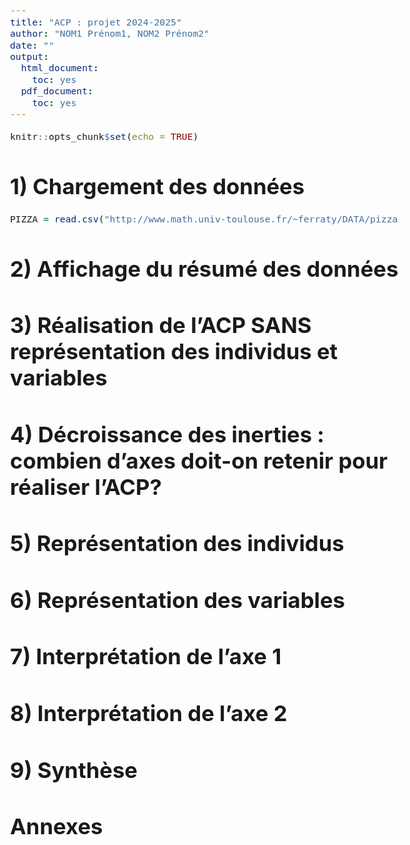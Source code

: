 ```yaml
---
title: "ACP : projet 2024-2025"
author: "NOM1 Prénom1, NOM2 Prénom2"
date: ""
output: 
  html_document: 
    toc: yes
  pdf_document: 
    toc: yes
---
```


<style type="text/css">
  body{
  font-size: 13pt;
}
</style>

```r
knitr::opts_chunk$set(echo = TRUE)
```

# 1) Chargement des données


```r
PIZZA = read.csv("http://www.math.univ-toulouse.fr/~ferraty/DATA/pizza.csv", stringsAsFactors=TRUE)
```


# 2) Affichage du résumé des données


# 3) Réalisation de l'ACP SANS représentation des individus et variables


# 4) Décroissance des inerties : combien d'axes doit-on retenir pour réaliser l'ACP?


# 5) Représentation des individus


# 6) Représentation des variables


# 7) Interprétation de l'axe 1


# 8) Interprétation de l'axe 2


# 9) Synthèse


# Annexes



